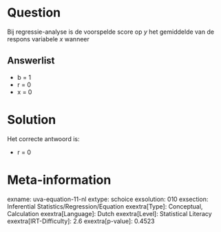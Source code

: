 Question
========

Bij regressie-analyse is de voorspelde score op *y* het gemiddelde van
de respons variabele *x* wanneer


Answerlist
----------

* b = 1
* r = 0
* x = 0

Solution
========

Het correcte antwoord is: 

* r = 0

Meta-information
================
exname: uva-equation-11-nl
extype: schoice
exsolution: 010
exsection: Inferential Statistics/Regression/Equation
exextra[Type]: Conceptual, Calculation
exextra[Language]: Dutch
exextra[Level]: Statistical Literacy
exextra[IRT-Difficulty]: 2.6
exextra[p-value]: 0.4523
